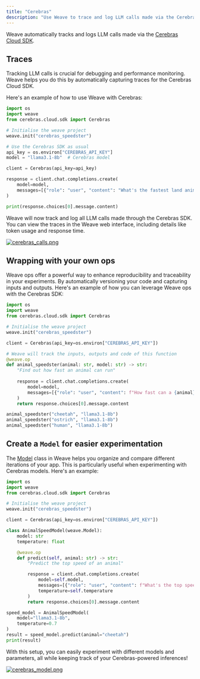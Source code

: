 ```yaml
---
title: "Cerebras"
description: "Use Weave to trace and log LLM calls made via the Cerebras Cloud SDK"
---
```


Weave automatically tracks and logs LLM calls made via the [Cerebras Cloud SDK](https://inference-docs.cerebras.ai/introduction).

## Traces

Tracking LLM calls is crucial for debugging and performance monitoring. Weave helps you do this by automatically capturing traces for the Cerebras Cloud SDK.

Here's an example of how to use Weave with Cerebras:

```python lines
import os
import weave
from cerebras.cloud.sdk import Cerebras

# Initialise the weave project
weave.init("cerebras_speedster")

# Use the Cerebras SDK as usual
api_key = os.environ["CEREBRAS_API_KEY"]
model = "llama3.1-8b"  # Cerebras model

client = Cerebras(api_key=api_key)

response = client.chat.completions.create(
    model=model,
    messages=[{"role": "user", "content": "What's the fastest land animal?"}],
)

print(response.choices[0].message.content)
```

Weave will now track and log all LLM calls made through the Cerebras SDK. You can view the traces in the Weave web interface, including details like token usage and response time.

[![cerebras_calls.png](/weave/guides/integrations/imgs/cerebras_calls.png)](https://wandb.ai/capecape/cerebras_speedster/weave/traces)

## Wrapping with your own ops

Weave ops offer a powerful way to enhance reproducibility and traceability in your experiments. By automatically versioning your code and capturing inputs and outputs. Here's an example of how you can leverage Weave ops with the Cerebras SDK:

```python lines
import os
import weave
from cerebras.cloud.sdk import Cerebras

# Initialise the weave project
weave.init("cerebras_speedster")

client = Cerebras(api_key=os.environ["CEREBRAS_API_KEY"])

# Weave will track the inputs, outputs and code of this function
@weave.op
def animal_speedster(animal: str, model: str) -> str:
    "Find out how fast an animal can run"
    
    response = client.chat.completions.create(
        model=model,
        messages=[{"role": "user", "content": f"How fast can a {animal} run?"}],
    )
    return response.choices[0].message.content

animal_speedster("cheetah", "llama3.1-8b")
animal_speedster("ostrich", "llama3.1-8b")
animal_speedster("human", "llama3.1-8b")
```

## Create a `Model` for easier experimentation

The [Model](/weave/guides/core-types/models) class in Weave helps you organize and compare different iterations of your app. This is particularly useful when experimenting with Cerebras models. Here's an example:


```python lines
import os
import weave
from cerebras.cloud.sdk import Cerebras

# Initialise the weave project
weave.init("cerebras_speedster")

client = Cerebras(api_key=os.environ["CEREBRAS_API_KEY"])

class AnimalSpeedModel(weave.Model):
    model: str
    temperature: float

    @weave.op
    def predict(self, animal: str) -> str:
        "Predict the top speed of an animal"        

        response = client.chat.completions.create(
            model=self.model,
            messages=[{"role": "user", "content": f"What's the top speed of a {animal}?"}],
            temperature=self.temperature
        )
        return response.choices[0].message.content

speed_model = AnimalSpeedModel(
    model="llama3.1-8b",
    temperature=0.7
)
result = speed_model.predict(animal="cheetah")
print(result)
```

With this setup, you can easily experiment with different models and parameters, all while keeping track of your Cerebras-powered inferences!

[![cerebras_model.png](/weave/guides/integrations/imgs/cerebras_model.png)](https://wandb.ai/capecape/cerebras_speedster/weave/traces)
